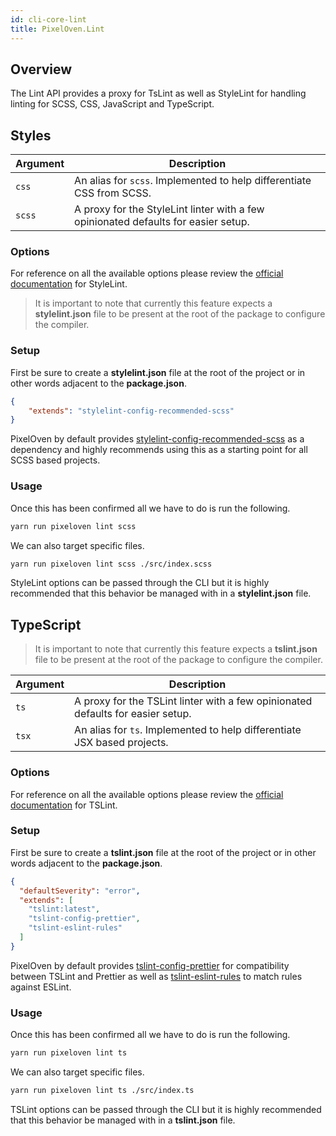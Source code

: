 ```yaml
---
id: cli-core-lint
title: PixelOven.Lint
---
```

## Overview
The Lint API provides a proxy for TsLint as well as StyleLint for handling linting for SCSS, CSS, JavaScript and TypeScript.

## Styles
|Argument|Description|
|---|---|
|`css`| An alias for `scss`. Implemented to help differentiate CSS from SCSS.|
|`scss`| A proxy for the StyleLint linter with a few opinionated defaults for easier setup. |

### Options
For reference on all the available options please review the [official documentation](https://stylelint.io/) for StyleLint. 

> It is important to note that currently this feature expects a **stylelint.json** file to be present at the root of the package to configure the compiler.

### Setup
First be sure to create a **stylelint.json** file at the root of the project or in other words adjacent to the **package.json**.
```json
{
    "extends": "stylelint-config-recommended-scss"
}

```
PixelOven by default provides [stylelint-config-recommended-scss](https://github.com/kristerkari/stylelint-config-recommended-scss) as a dependency and highly recommends using this as a starting point for all SCSS based projects.

### Usage
Once this has been confirmed all we have to do is run the following.
```bash
yarn run pixeloven lint scss
```
We can also target specific files.
```bash
yarn run pixeloven lint scss ./src/index.scss
```
StyleLint options can be passed through the CLI but it is highly recommended that this behavior be managed with in a **stylelint.json** file.

## TypeScript
> It is important to note that currently this feature expects a **tslint.json** file to be present at the root of the package to configure the compiler.

|Argument|Description|
|---|---|
|`ts`| A proxy for the TSLint linter with a few opinionated defaults for easier setup. |
|`tsx`| An alias for `ts`. Implemented to help differentiate JSX based projects.|

### Options
For reference on all the available options please review the [official documentation](https://palantir.github.io/tslint/) for TSLint. 

### Setup
First be sure to create a **tslint.json** file at the root of the project or in other words adjacent to the **package.json**.
```json
{
  "defaultSeverity": "error",
  "extends": [
    "tslint:latest",
    "tslint-config-prettier",
    "tslint-eslint-rules"
  ]
}
```
PixelOven by default provides [tslint-config-prettier](https://github.com/prettier/tslint-config-prettier) for compatibility between TSLint and Prettier as well as [tslint-eslint-rules](https://github.com/buzinas/tslint-eslint-rules) to match rules against ESLint.

### Usage
Once this has been confirmed all we have to do is run the following.
```bash
yarn run pixeloven lint ts
```
We can also target specific files.
```bash
yarn run pixeloven lint ts ./src/index.ts
```
TSLint options can be passed through the CLI but it is highly recommended that this behavior be managed with in a **tslint.json** file.
